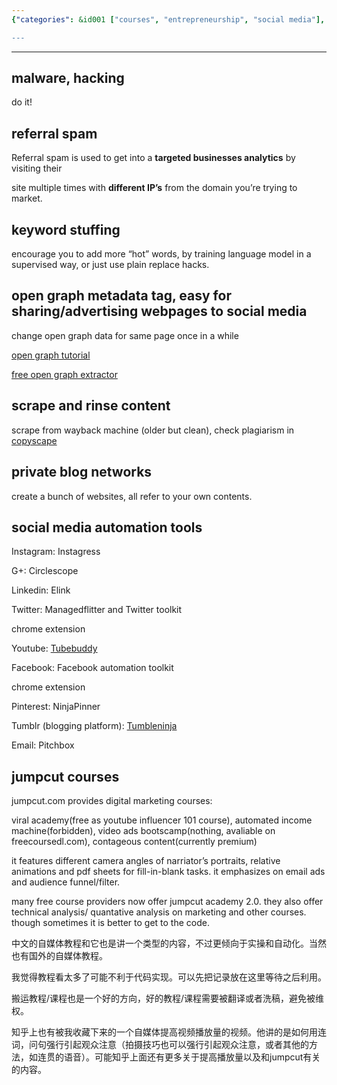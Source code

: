 ```yaml
---
{"categories": &id001 ["courses", "entrepreneurship", "social media"], "category": "Digital Marketing", "date": "2022-06-09 16:22:06", "description": "This article discusses the importance of improving digital marketing strategies using techniques like website analytics, SEO, and mentions Jumpcut.com as a platform that offers courses in these areas to help businesses enhance their online presence.", "tags": *id001, "title": "Jumpcut Analysis, Social Media Marketing, Blackhat Seo"}

---
```


------

## malware, hacking

do it!

## referral spam

Referral spam is used to get into a **targeted businesses analytics** by visiting their

site multiple times with **different IP’s** from the domain you’re trying to market.

## keyword stuffing

encourage you to add more "hot" words, by training language model in a supervised way, or just use plain replace hacks.

## open graph metadata tag, easy for sharing/advertising webpages to social media

change open graph data for same page once in a while

[open graph tutorial](https://www.freecodecamp.org/news/what-is-open-graph-and-how-can-i-use-it-for-my-website/#:~:text=Open%20Graph%20is%20an%20internet%20protocol%20that%20was,as%20specific%20as%20the%20duration%20of%20a%20video.)

[free open graph extractor](https://opengraphr.com/)

## scrape and rinse content

scrape from wayback machine (older but clean), check plagiarism in [copyscape](https://www.copyscape.com/)

## private blog networks

create a bunch of websites, all refer to your own contents.

## social media automation tools

Instagram: Instagress

G+: Circlescope

Linkedin: Elink

Twitter: Managedflitter and Twitter toolkit

chrome extension

Youtube: [Tubebuddy](https://www.tubebuddy.com/)

Facebook: Facebook automation toolkit

chrome extension

Pinterest: NinjaPinner

Tumblr (blogging platform): [Tumbleninja](https://tumbleninja.software.informer.com/)

Email: Pitchbox

## jumpcut courses

jumpcut.com provides digital marketing courses:

viral academy(free as youtube influencer 101 course), automated income machine(forbidden), video ads bootscamp(nothing, avaliable on freecoursedl.com), contageous content(currently premium)

it features different camera angles of narriator's portraits, relative animations and pdf sheets for fill-in-blank tasks. it emphasizes on email ads and audience funnel/filter.

many free course providers now offer jumpcut academy 2.0. they also offer technical analysis/ quantative analysis on marketing and other courses. though sometimes it is better to get to the code.

中文的自媒体教程和它也是讲一个类型的内容，不过更倾向于实操和自动化。当然也有国外的自媒体教程。

我觉得教程看太多了可能不利于代码实现。可以先把记录放在这里等待之后利用。

搬运教程/课程也是一个好的方向，好的教程/课程需要被翻译或者洗稿，避免被维权。

知乎上也有被我收藏下来的一个自媒体提高视频播放量的视频。他讲的是如何用连词，问句强行引起观众注意（拍摄技巧也可以强行引起观众注意，或者其他的方法，如连贯的语音）。可能知乎上面还有更多关于提高播放量以及和jumpcut有关的内容。

